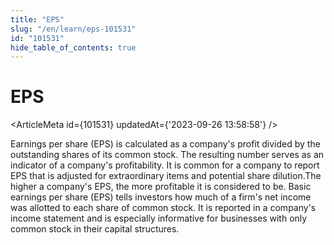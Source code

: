```yaml
---
title: "EPS"
slug: "/en/learn/eps-101531"
id: "101531"
hide_table_of_contents: true
---
```



# EPS

<ArticleMeta id={101531} updatedAt={'2023-09-26 13:58:58'} />
<div className='border-solid border-b border-t-0 my-4 border-[var(--ifm-color-gray-300)]' />

Earnings per share (EPS) is calculated as a company's profit divided by the outstanding shares of its common stock. The resulting number serves as an indicator of a company's profitability. It is common for a company to report EPS that is adjusted for extraordinary items and potential share dilution.The higher a company's EPS, the more profitable it is considered to be.
Basic earnings per share (EPS) tells investors how much of a firm's net income was allotted to each share of common stock. It is reported in a company's income statement and is especially informative for businesses with only common stock in their capital structures.
